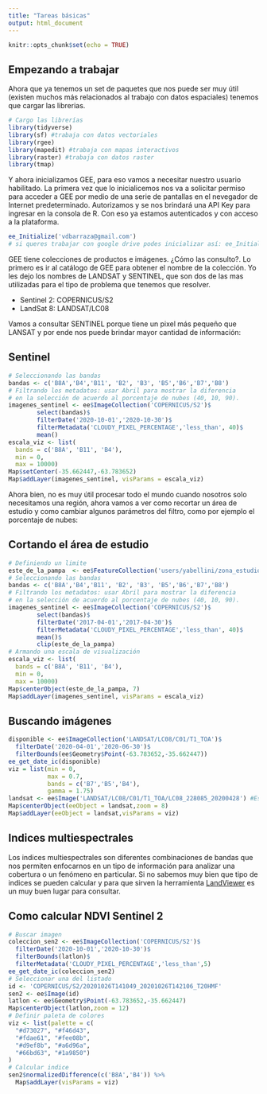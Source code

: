 ```yaml
---
title: "Tareas básicas"
output: html_document
---
```


```r
knitr::opts_chunk$set(echo = TRUE)
```

## Empezando a trabajar

Ahora que ya tenemos un set de paquetes que nos puede ser muy útil (existen muchos más relacionados al trabajo con datos espaciales) tenemos que cargar las librerias.


```r
# Cargo las librerías
library(tidyverse)
library(sf) #trabaja con datos vectoriales
library(rgee)
library(mapedit) #trabaja con mapas interactivos
library(raster) #trabaja con datos raster
library(tmap)
```

Y ahora inicializamos GEE, para eso vamos a necesitar nuestro usuario habilitado.  La primera vez que lo inicialicemos nos va a solicitar permiso para acceder a GEE por medio de una serie de pantallas en el nevegador de Internet predeterminado.  Autorizamos y se nos brindará una API Key para ingresar en la consola de R. Con eso ya estamos autenticados y con acceso a la plataforma.

```r
ee_Initialize('vdbarraza@gmail.com')
# si queres trabajar con google drive podes inicializar así: ee_Initialize('nombre de usuario', drive = TRUE)
```

GEE tiene colecciones de productos e imágenes.  ¿Cómo las consulto?. Lo primero es ir al catálogo de GEE para obtener el nombre de la colección.  Yo les dejo los nombres de LANDSAT y SENTINEL, que son dos de las mas utilizadas para el tipo de problema que tenemos que resolver.

* Sentinel 2: COPERNICUS/S2
* LandSat 8: LANDSAT/LC08

Vamos a consultar SENTINEL porque tiene un pixel más pequeño que LANSAT y por ende nos puede brindar mayor cantidad de información: 


## Sentinel

```r
# Seleccionando las bandas
bandas <- c('B8A','B4','B11', 'B2', 'B3', 'B5','B6','B7','B8')
# Filtrando los metadatos: usar Abril para mostrar la diferencia 
# en la selección de acuerdo al porcentaje de nubes (40, 10, 90).
imagenes_sentinel <- ee$ImageCollection('COPERNICUS/S2')$
        select(bandas)$
        filterDate('2020-10-01','2020-10-30')$
        filterMetadata('CLOUDY_PIXEL_PERCENTAGE','less_than', 40)$
        mean()
escala_viz <- list(
  bands = c('B8A', 'B11', 'B4'),
  min = 0,
  max = 10000)
Map$setCenter(-35.662447,-63.783652)
Map$addLayer(imagenes_sentinel, visParams = escala_viz)
```

Ahora bien, no es muy útil procesar todo el mundo cuando nosotros solo necesitamos una región, ahora vamos a ver como recortar un área de estudio y como cambiar algunos parámetros del filtro, como por ejemplo el porcentaje de nubes:

## Cortando el área de estudio

```r
# Definiendo un limite
este_de_la_pampa  <- ee$FeatureCollection('users/yabellini/zona_estudio')
# Seleccionando las bandas
bandas <- c('B8A','B4','B11', 'B2', 'B3', 'B5','B6','B7','B8')
# Filtrando los metadatos: usar Abril para mostrar la diferencia 
# en la selección de acuerdo al porcentaje de nubes (40, 10, 90).
imagenes_sentinel <- ee$ImageCollection('COPERNICUS/S2')$
        select(bandas)$
        filterDate('2017-04-01','2017-04-30')$
        filterMetadata('CLOUDY_PIXEL_PERCENTAGE','less_than', 40)$
        mean()$
        clip(este_de_la_pampa)
# Armando una escala de visualización
escala_viz <- list(
  bands = c('B8A', 'B11', 'B4'),
  min = 0,
  max = 10000)
Map$centerObject(este_de_la_pampa, 7)
Map$addLayer(imagenes_sentinel, visParams = escala_viz)
```

## Buscando imágenes

```r
disponible <- ee$ImageCollection('LANDSAT/LC08/C01/T1_TOA')$
  filterDate('2020-04-01','2020-06-30')$
  filterBounds(ee$Geometry$Point(-63.783652,-35.662447))
ee_get_date_ic(disponible)
viz = list(min = 0,
           max = 0.7,
           bands = c('B7','B5','B4'),
           gamma = 1.75)
landsat <- ee$Image('LANDSAT/LC08/C01/T1_TOA/LC08_228085_20200428') #Este ID lo saqué del listado anterior
Map$centerObject(eeObject = landsat,zoom = 8)
Map$addLayer(eeObject = landsat,visParams = viz)
```

## Indices multiespectrales

Los indices multiespectrales son diferentes combinaciones de bandas que nos permiten enfocarnos en un tipo de información para analizar una cobertura o un fenómeno en particular.  Si no sabemos muy bien que tipo de indices se pueden calcular y para que sirven la herramienta [LandViewer](https://eos.com/landviewer/) es un muy buen lugar para consultar.

## Como calcular NDVI Sentinel 2

```r
# Buscar imagen
coleccion_sen2 <- ee$ImageCollection('COPERNICUS/S2')$
  filterDate('2020-10-01','2020-10-30')$
  filterBounds(latlon)$
  filterMetadata('CLOUDY_PIXEL_PERCENTAGE','less_than',5)
ee_get_date_ic(coleccion_sen2)
# Seleccionar una del listado
id <- 'COPERNICUS/S2/20201026T141049_20201026T142106_T20HMF'
sen2 <- ee$Image(id)
latlon <- ee$Geometry$Point(-63.783652,-35.662447)
Map$centerObject(latlon,zoom = 12)
# Definir paleta de colores
viz <- list(palette = c(
  "#d73027", "#f46d43", 
  "#fdae61", "#fee08b",
  "#d9ef8b", "#a6d96a",
  "#66bd63", "#1a9850")
)
# Calcular indice
sen2$normalizedDifference(c('B8A','B4')) %>% 
  Map$addLayer(visParams = viz)
```
